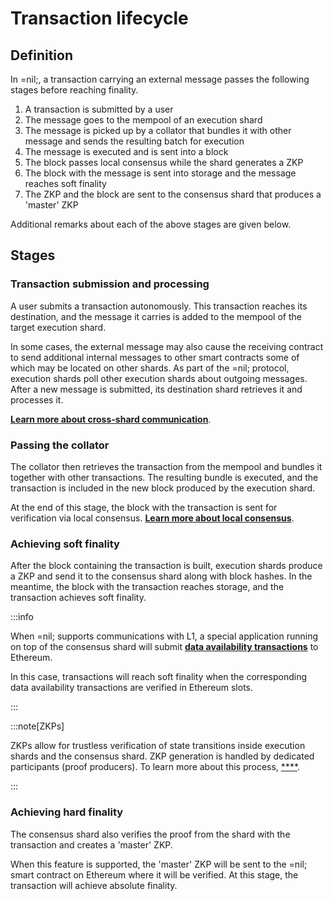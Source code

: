 # Transaction lifecycle

## Definition

In =nil;, a transaction carrying an external message passes the following stages before reaching finality.

1. A transaction is submitted by a user
2. The message goes to the mempool of an execution shard
3. The message is picked up by a collator that bundles it with other message and sends the resulting batch for execution
4. The message is executed and is sent into a block
5. The block passes local consensus while the shard generates a ZKP
6. The block with the message is sent into storage and the message reaches soft finality
7. The ZKP and the block are sent to the consensus shard that produces a 'master' ZKP

Additional remarks about each of the above stages are given below.

## Stages

### Transaction submission and processing

A user submits a transaction autonomously. This transaction reaches its destination, and the message it carries is added to the mempool of the target execution shard.

In some cases, the external message may also cause the receiving contract to send additional internal messages to other smart contracts some of which may be located on other shards. As part of the =nil; protocol, execution shards poll other execution shards about outgoing messages. After a new message is submitted, its destination shard retrieves it and processes it.

[**Learn more about cross-shard communication**](./shards-parallel-execution#message-passing-checks).

### Passing the collator

The collator then retrieves the transaction from the mempool and bundles it together with other transactions. The resulting bundle is executed, and the transaction is included in the new block produced by the execution shard.

At the end of this stage, the block with the transaction is sent for verification via local consensus. [**Learn more about local consensus**](./shards-parallel-execution#consensus-shard).

### Achieving soft finality

After the block containing the transaction is built, execution shards produce a ZKP and send it to the consensus shard along with block hashes. In the meantime, the block with the transaction reaches storage, and the transaction achieves soft finality.

:::info

When =nil; supports communications with L1, a special application running on top of the consensus shard will submit [**data availability transactions**](../specification/data-availability) to Ethereum. 

In this case, transactions will reach soft finality when the corresponding data availability transactions are verified in Ethereum slots.

:::

:::note[ZKPs]

ZKPs allow for trustless verification of state transitions inside execution shards and the consensus shard. ZKP generation is handled by dedicated participants (proof producers). To learn more about this process, [****](../specification/finality).

:::

### Achieving hard finality

The consensus shard also verifies the proof from the shard with the transaction and creates a 'master' ZKP. 

When this feature is supported, the 'master' ZKP will be sent to the =nil; smart contract on Ethereum where it will be verified. At this stage, the transaction will achieve absolute finality.